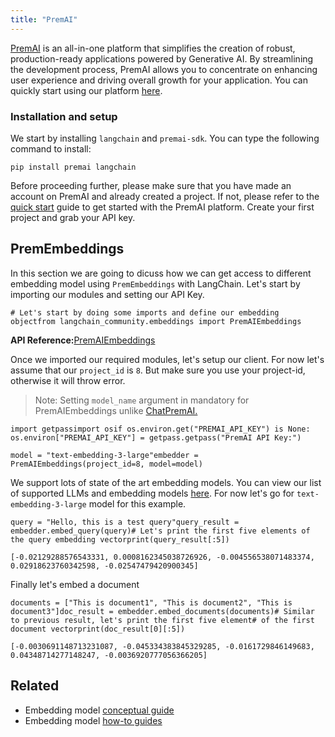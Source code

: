 ```yaml
---
title: "PremAI"
---
```


[PremAI](https://premai.io/) is an all-in-one platform that simplifies the creation of robust, production-ready applications powered by Generative AI. By streamlining the development process, PremAI allows you to concentrate on enhancing user experience and driving overall growth for your application. You can quickly start using our platform [here](https://docs.premai.io/quick-start).

### Installation and setup

We start by installing `langchain` and `premai-sdk`. You can type the following command to install:

```
pip install premai langchain
```

Before proceeding further, please make sure that you have made an account on PremAI and already created a project. If not, please refer to the [quick start](https://docs.premai.io/introduction) guide to get started with the PremAI platform. Create your first project and grab your API key.

## PremEmbeddings

In this section we are going to dicuss how we can get access to different embedding model using `PremEmbeddings` with LangChain. Let's start by importing our modules and setting our API Key.

```
# Let's start by doing some imports and define our embedding objectfrom langchain_community.embeddings import PremAIEmbeddings
```

**API Reference:**[PremAIEmbeddings](https://python.langchain.com/api_reference/community/embeddings/langchain_community.embeddings.premai.PremAIEmbeddings.html)

Once we imported our required modules, let's setup our client. For now let's assume that our `project_id` is `8`. But make sure you use your project-id, otherwise it will throw error.

> Note: Setting `model_name` argument in mandatory for PremAIEmbeddings unlike [ChatPremAI.](https://python.langchain.com/v0.1/oss/integrations/chat/premai/)

```
import getpassimport osif os.environ.get("PREMAI_API_KEY") is None:    os.environ["PREMAI_API_KEY"] = getpass.getpass("PremAI API Key:")
```

```
model = "text-embedding-3-large"embedder = PremAIEmbeddings(project_id=8, model=model)
```

We support lots of state of the art embedding models. You can view our list of supported LLMs and embedding models [here](https://docs.premai.io/get-started/supported-models). For now let's go for `text-embedding-3-large` model for this example.

```
query = "Hello, this is a test query"query_result = embedder.embed_query(query)# Let's print the first five elements of the query embedding vectorprint(query_result[:5])
```

```
[-0.02129288576543331, 0.0008162345038726926, -0.004556538071483374, 0.02918623760342598, -0.02547479420900345]
```

Finally let's embed a document

```
documents = ["This is document1", "This is document2", "This is document3"]doc_result = embedder.embed_documents(documents)# Similar to previous result, let's print the first five element# of the first document vectorprint(doc_result[0][:5])
```

```
[-0.0030691148713231087, -0.045334383845329285, -0.0161729846149683, 0.04348714277148247, -0.0036920777056366205]
```

## Related

* Embedding model [conceptual guide](/oss/concepts/embedding_models)
* Embedding model [how-to guides](/oss/how_to/#embedding-models)
